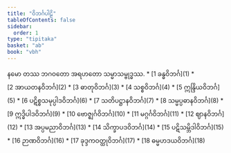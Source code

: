 ```yaml
---
title: "ဝိဘင်္ဂပါဠိ"
tableOfContents: false
sidebar:
  order: 1
type: "tipitaka"
basket: "ab"
book: "vbh"
---
```


<Paragraph number="1" type="center" book="vbh">
နမော တဿ ဘဂဝတော အရဟတော သမ္မာသမ္ဗုဒ္ဓဿ.

</Paragraph>

<TableOfContents book="vbh">
* [1 ခန္ဓဝိဘင်္ဂ](1)
* [2 အာယတနဝိဘင်္ဂ](2)
* [3 ဓာတုဝိဘင်္ဂ](3)
* [4 သစ္စဝိဘင်္ဂ](4)
* [5 ဣန္ဒြိယဝိဘင်္ဂ](5)
* [6 ပဋိစ္စသမုပ္ပါဒဝိဘင်္ဂ](6)
* [7 သတိပဋ္ဌာနဝိဘင်္ဂ](7)
* [8 သမ္မပ္ပဓာနဝိဘင်္ဂ](8)
* [9 ဣဒ္ဓိပါဒဝိဘင်္ဂ](9)
* [10 ဗောဇ္ဈင်္ဂဝိဘင်္ဂ](10)
* [11 မဂ္ဂင်္ဂဝိဘင်္ဂ](11)
* [12 ဈာနဝိဘင်္ဂ](12)
* [13 အပ္ပမညာဝိဘင်္ဂ](13)
* [14 သိက္ခာပဒဝိဘင်္ဂ](14)
* [15 ပဋိသမ္ဘိဒါဝိဘင်္ဂ](15)
* [16 ဉာဏဝိဘင်္ဂ](16)
* [17 ခုဒ္ဒကဝတ္ထုဝိဘင်္ဂ](17)
* [18 ဓမ္မဟဒယဝိဘင်္ဂ](18)
</TableOfContents>